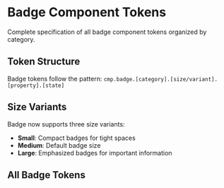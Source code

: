 
<Meta title="Token Reference/Component/Badge" />

# Badge Component Tokens

Complete specification of all badge component tokens organized by category.

## Token Structure

Badge tokens follow the pattern: `cmp.badge.[category].[size/variant].[property].[state]`

## Size Variants

Badge now supports three size variants:
- **Small**: Compact badges for tight spaces
- **Medium**: Default badge size
- **Large**: Emphasized badges for important information

## All Badge Tokens

<TokenReferenceTable tier="cmp" category="badge" />